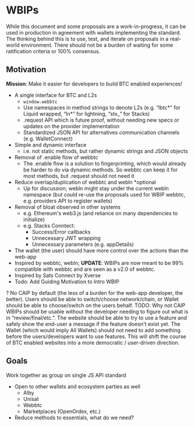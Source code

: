 
# WBIPs

<Callout type="info" emoji="ℹ️">
  While this document and some proposals are a work-in-progress, it can be used
  in production in agreement with wallets implementing the standard. The
  thinking behind this is to use, test, and iterate on proposals in a real-world
  environment. There should not be a burden of waiting for some ratification
  criteria or 100% consensus.
</Callout>

## Motivation

**Mission**: Make it easier for developers to build BTC enabled experiences!

- A single interface for BTC and L2s
  - `window.webbtc`
  - Use namespaces in method strings to denote L2s (e.g. “lbtc*” for Liquid wrapped, “ln*” for lightning, “stx\_” for Stacks)
  - .request API which is future proof, without needing new specs or updates on the provider implementation
  - Standardized JSON API for alternatives communication channels (e.g. WalletConnect)
- Simple and dynamic interface
  - i.e. not static methods, but rather dynamic strings and JSON objects
- Removal of .enable flow of webbtc
  - The .enable flow is a solution to fingerprinting, which would already be harder to do via dynamic methods. So webbtc can keep it for most methods, but .request should not need it
- Reduce overlap/duplication of webbtc and webln \*optional
  - Up for discussion; webln might stay under the current webln namespace (but could re-use the proposals used for WBIP webbtc, e.g. providers API to register wallets)
- Removal of bloat observed in other systems
  - e.g. Ethereum's web3.js (and reliance on many dependencies to initialize)
  - e.g. Stacks Conntect:
    - Success/Error callbacks
    - Unnecessary JWT wrapping
    - Unnecessary parameters (e.g. appDetails)
- The wallet (the user) should have more control over the actions than the web-app
- Inspired by webbtc, webln; **UPDATE**: WBIPs are now meant to be 99% compatible with webbtc and are seen as a v2.0 of webbtc.
- Inspired by Sats Connect by Xverse
- Todo: Add Guiding Motivation to Intro WBIP

? No CAIP by default (the less of a burden for the web-app developer, the better). Users should be able to switch/choose network/chain, or Wallet should be able to choose/switch on the users behalf.
TODO: Why not CAIP
WBIPs should be usable without the developer needing to figure out what is in “review/final/etc.”. The website should be able to try to use a feature and safely show the end-user a message if the feature doesn't exist yet. The Wallet (which would imply All Wallets) should not need to add something before the users/developers want to use features. This will shift the course of BTC enabled websites into a more democratic / user-driven direction.

## Goals

Work together as group on single JS API standard

- Open to other wallets and ecosystem parties as well
  - Alby
  - Unisat
  - Webbtc
  - Marketplaces (OpenOrdex, etc.)
- Reduce methods to essentials, what do we need?
